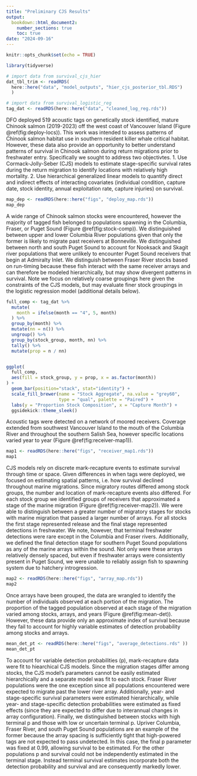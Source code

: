 ```yaml
---
title: "Preliminary CJS Results"
output:
  bookdown::html_document2:
    number_sections: true
    toc: true
date: "2024-09-16"
---
```


```r
knitr::opts_chunk$set(echo = TRUE)

library(tidyverse)

# import data from survival_cjs_hier
dat_tbl_trim <- readRDS(
  here::here("data", "model_outputs", "hier_cjs_posterior_tbl.RDS")
  )

# import data from survival_logistic_reg
tag_dat <- readRDS(here::here("data", "cleaned_log_reg.rds"))

```

DFO deployed 519 acoustic tags on genetically stock identified, mature Chinook salmon (2019-2023) off the west coast of Vancouver Island (Figure \@ref(fig:deploy-locs)). This work was intended to assess patterns of Chinook salmon habitat use in southern resident killer whale critical habitat. However, these data also provide an opportunity to better understand patterns of survival in Chinook salmon during return migrations prior to freshwater entry. Specifically we sought to address two objectivtes.
1. Use Cormack-Jolly-Seber (CJS) models to estimate stage-specific survival rates during the return migration to identify locations with relatively high mortality.
2. Use hierarchical generalized linear models to quantify direct and indirect effects of interacting covariates (individual condition, capture date, stock identity, annual exploitation rate, capture injuries) on survival.

```r
map_dep <- readRDS(here::here("figs", "deploy_map.rds"))
map_dep
```

A wide range of Chinook salmon stocks were encountered, however the majority of tagged fish belonged to populations spawning in the Columbia, Fraser, or Puget Sound (Figure \@ref(fig:stock-comp)). We distinguished between upper and lower Columbia River populations given that only the former is likely to migrate past receivers at Bonneville. We distinguished between north and south Puget Sound to account for Nooksack and Skagit river populations that were unlikely to encounter Puget Sound receivers that begin at Admiralty Inlet. We distinguish between Fraser River stocks based on run-timing because these fish interact with the same receiver arrays and can therefore be modeled hierarchically, but may show divergent patterns in survival. Note we focus on relatively coarse groupings here given the constraints of the CJS models, but may evaluate finer stock groupings in the logistic regression model (additional details below). 

```r
full_comp <- tag_dat %>% 
  mutate(
    month = ifelse(month == "4", 5, month)
  ) %>% 
  group_by(month) %>%
  mutate(nn = n()) %>% 
  ungroup() %>% 
  group_by(stock_group, month, nn) %>%
  tally() %>%
  mutate(prop = n / nn) 


ggplot(
  full_comp, 
  aes(fill = stock_group, y = prop, x = as.factor(month))
) + 
  geom_bar(position="stack", stat="identity") +
  scale_fill_brewer(name = "Stock Aggregate", na.value = "grey60",
                    type = "qual", palette = "Paired") +
  labs(y = "Proportion Stock Composition", x = "Capture Month") +
  ggsidekick::theme_sleek()
```

Acoustic tags were detected on a network of moored receivers. Coverage extended from southwest Vancouver Island to the mouth of the Columbia River and throughout the southern Salish Sea, however specific locations varied year to year (Figure \@ref(fig:receiver-map1)). 

```r
map1 <- readRDS(here::here("figs", "receiver_map1.rds"))
map1
```

CJS models rely on discrete mark-recapture events to estimate survival through time or space. Given differences in when tags were deployed, we focused on estimating spatial patterns, i.e. how survival declined throughout marine migrations. Since migratory routes differed among stock groups, the number and location of mark-recapture events also differed. For each stock group we identified groups of receivers that approximated a stage of the marine migration  (Figure \@ref(fig:receiver-map2)). We were able to distinguish between a greater number of migratory stages for stocks with marine migration that passed a larger number of arrays. For all stocks the first stage represented release and the final stage represented detections in freshwater. We note, however, that terminal freshwater detections were rare except in the Columbia and Fraser rivers. Additionally, we defined the final detection stage for southern Puget Sound populations as any of the marine arrays within the sound. Not only were these arrays relatively densely spaced, but even if freshwater arrays were consistently present in Puget Sound, we were unable to reliably assign fish to spawning system due to hatchery introgression. 

```r
map2 <- readRDS(here::here("figs", "array_map.rds"))
map2
```

Once arrays have been grouped, the data are wrangled to identify the number of individuals observed at each portion of the migration. The proportion of the tagged population observed at each stage of the migration varied among stocks, arrays, and years (Figure \@ref(fig:mean-det)). However, these data provide only an approximate index of survival because they fail to account for highly variable estimates of detection probability among stocks and arrays. 

```r
mean_det_pt <- readRDS(here::here("figs", "average_detections.rds" ))
mean_det_pt
```

To account for variable detection probabilities (p), mark-recapture data were fit to hiearchical CJS models. Since the migration stages differ among stocks, the CJS model's parameters cannot be easily estimated hierarchically and a separate model was fit to each stock. Fraser River populations were the one exception since all populations encountered were expected to migrate past the lower river array. Additionally, year- and stage-specific survival parameters were estimated hierarchically, while year- and stage-specific detection probabilities were estimated as fixed effects (since they are expected to differ due to interannual changes in array configuration). Finally, we distinguished between stocks with high terminal p and those with low or uncertain terminal p. Upriver Columbia, Fraser River, and south Puget Sound populations are an example of the former because the array spacing is sufficiently tight that high-powered tags are not expected to pass undetected. In this case, the final p parameter was fixed at 0.99, allowing survival to be estimated. For the other populations p and survival could not be independently estimated in the terminal stage. Instead terminal survival estimates incorporate both the detection probability and survival and are consequently markedly lower. 